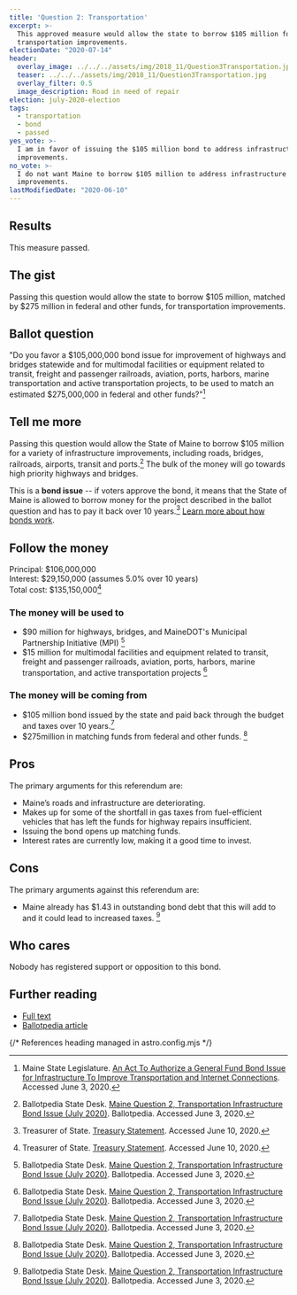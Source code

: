 ```yaml
---
title: 'Question 2: Transportation'
excerpt: >-
  This approved measure would allow the state to borrow $105 million for
  transportation improvements.
electionDate: "2020-07-14"
header:
  overlay_image: ../../../assets/img/2018_11/Question3Transportation.jpg
  teaser: ../../../assets/img/2018_11/Question3Transportation.jpg
  overlay_filter: 0.5
  image_description: Road in need of repair
election: july-2020-election
tags:
  - transportation
  - bond
  - passed
yes_vote: >-
  I am in favor of issuing the $105 million bond to address infrastructure
  improvements.
no_vote: >-
  I do not want Maine to borrow $105 million to address infrastructure
  improvements.
lastModifiedDate: "2020-06-10"
---
```


## Results

This measure passed.

## The gist

Passing this question would allow the state to borrow $105 million, matched by $275 million in federal and other funds, for transportation improvements.

## Ballot question

"Do you favor a $105,000,000 bond issue for improvement of highways and bridges statewide and for multimodal facilities or equipment related to transit, freight and passenger railroads, aviation, ports, harbors, marine transportation and active transportation projects, to be used to match an estimated $275,000,000 in federal and other funds?"[^1]

<YesNoTable yesContent={frontmatter.yes_vote} noContent={frontmatter.no_vote} />

## Tell me more

Passing this question would allow the State of Maine to borrow $105 million for a variety of infrastructure improvements, including roads, bridges, railroads, airports, transit and ports.[^2] The bulk of the money will go towards high priority highways and bridges.

This is a **bond issue** -- if voters approve the bond, it means that the State of Maine is allowed to borrow money for the project described in the ballot question and has to pay it back over 10 years.[^3] [Learn more about how bonds work](/bonds/).

## Follow the money

Principal: $106,000,000
<br />Interest: $29,150,000 (assumes 5.0% over 10 years)
<br />Total cost: $135,150,000[^3]

### The money will be used to

- $90 million for highways, bridges, and MaineDOT's Municipal Partnership Initiative (MPI) [^2]
- $15 million for multimodal facilities and equipment related to transit, freight and passenger railroads, aviation, ports, harbors, marine transportation, and active transportation projects [^2]

### The money will be coming from

- $105 million bond issued by the state and paid back through the budget and taxes over 10 years.[^2]
- $275million in matching funds from federal and other funds. [^2]

## Pros

The primary arguments for this referendum are:

- Maine’s roads and infrastructure are deteriorating.
- Makes up for some of the shortfall in gas taxes from fuel-efficient vehicles that has left the funds for highway repairs insufficient.
- Issuing the bond opens up matching funds.
- Interest rates are currently low, making it a good time to invest.

## Cons

The primary arguments against this referendum are:

- Maine already has $1.43 in outstanding bond debt that this will add to and it could lead to increased taxes. [^2]

## Who cares

Nobody has registered support or opposition to this bond.

## Further reading

- [Full text](https://legislature.maine.gov/legis/bills/bills_129th/chapters/PUBLIC673.asp)
- [Ballotpedia article](<https://ballotpedia.org/Maine_Question_2,_Transportation_Infrastructure_Bond_Issue_(July_2020)>)

{/* References heading managed in astro.config.mjs */}
[^1]: Maine State Legislature. [An Act To Authorize a General Fund Bond Issue for Infrastructure To Improve Transportation and Internet Connections](https://legislature.maine.gov/legis/bills/bills_129th/chapters/PUBLIC673.asp). Accessed June 3, 2020.
[^2]: Ballotpedia State Desk. [Maine Question 2, Transportation Infrastructure Bond Issue (July 2020)](<https://ballotpedia.org/Maine_Question_2,_Transportation_Infrastructure_Bond_Issue_(July_2020)>). Ballotpedia. Accessed June 3, 2020.
[^3]: Treasurer of State. [Treasury Statement](https://www.maine.gov/sos/cec/elec/upcoming/pdf/treasstatement2020.pdf). Accessed June 10, 2020.
